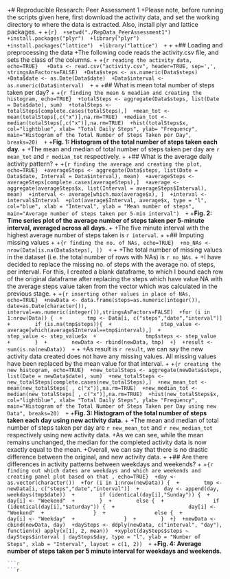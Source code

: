+# Reproducible Research: Peer Assessment 1
 +Please note, before running the scripts given here, first download the activity data, and set the working directory to where the data is extracted. Also, install plyr and lattice packages.
 +
 +```{r}
 +setwd("./RepData_PeerAssessment1")
 +install.packages("plyr")
 +library("plyr")
 +install.packages("lattice")
 +library("lattice")
 +```
 +
 +## Loading and preprocessing the data
 +The following code reads the activity.csv file, and sets the class of the columns.
 +
 +```{r reading the activity data, echo=TRUE} 
 +Data <- read.csv("activity.csv", header=TRUE, sep=',', stringsAsFactors=FALSE)
 +Data$steps <- as.numeric(Data$steps)
 +Data$date <- as.Date(Data$date)
 +Data$interval <- as.numeric(Data$interval)
 +```
 +
 +## What is mean total number of steps taken per day?
 +
 +```{r finding the mean & meadian and creating the histogram, echo=TRUE}
 +totalSteps <- aggregate(Data$steps, list(Date = Data$date), sum)
 +totalSteps <- totalSteps[complete.cases(totalSteps),]
 +mean_tot <- mean(totalSteps[,c("x")],na.rm=TRUE)
 +median_tot <- median(totalSteps[,c("x")],na.rm=TRUE)
 +hist(totalSteps$x, col="lightblue", xlab= "Total Daily Steps", ylab= "Frequency", main="Histogram of the Total Number of Steps Taken per Day", breaks=20)
 +```
 +**Fig. 1: Histogram of the total number of steps taken each day.**
 +
 +The mean and median of total number of steps taken per day are `r mean_tot` and `r median_tot` respectively.
 +
 +## What is the average daily activity pattern?
 +
 +```{r finding the average and creating the plot, echo=TRUE}
 +averageSteps <- aggregate(Data$steps, list(Date = Data$date, Interval = Data$interval), mean)
 +averageSteps <- averageSteps[complete.cases(averageSteps),]
 +average <- aggregate(averageSteps$x, list(Interval = averageSteps$Interval), mean)
 +interval <- average[which.max(average$x), ]
 +interval <- interval$Interval
 +plot(average$Interval, average$x, type = "l", col="blue", xlab = "Interval", ylab = "Mean number of steps", main="Average number of steps taken per 5-min interval")
 +```
 +**Fig. 2: Time series plot of the average number of steps taken per 5-minute interval, averaged across all days.**
 +
 +The five minute interval with the highest average number of steps taken is `r interval`.
 +
 +## Imputing missing values
 +
 +```{r finding the no. of NAs, echo=TRUE}
 +no_NAs <- nrow(Data[is.na(Data$steps), ])
 +```
 +
 +The total number of missing values in the dataset (i.e. the total number of rows with NAs) is `r no_NAs`.
 +
 +I have decided to replace the missing no. of steps with the average no. of steps, per interval. For this, I created a blank dataframe, to which I bound each row of the original dataframe after replacing the steps which have value NA with the average steps value taken from the vector which was calculated in the previous stage.
 +
 +```{r inserting other values in place of NAs, echo=TRUE}
 +newData <- data.frame(steps=as.numeric(integer()), date=as.Date(character()), interval=as.numeric(integer()),stringsAsFactors=FALSE)
 +for (i in 1:nrow(Data)) {
 +        tmp <- Data[i, c("steps","date","interval")]
 +        if (is.na(tmp$steps)){
 +                step_value <- average[which(average$Interval==tmp$interval),]
 +                step_value <- step_value$x
 +                tmp$steps <- step_value
 +        }
 +        newData <- rbind(newData, tmp)
 +}
 +result <- sum(is.na(newData))
 +```
 +
 +As result is `r result`, we can say the new activity data created does not have any missing values. All missing values have been replaced by the mean value for that interval.
 +
 +```{r creating the new histogram, echo=TRUE}
 +new_totalSteps <- aggregate(newData$steps, list(Date = newData$date), sum)
 +new_totalSteps <- new_totalSteps[complete.cases(new_totalSteps),]
 +new_mean_tot <- mean(new_totalSteps[ , c("x")],na.rm=TRUE)
 +new_median_tot <- median(new_totalSteps[ , c("x")],na.rm=TRUE)
 +hist(new_totalSteps$x, col="lightblue", xlab= "Total Daily Steps", ylab= "Frequency", main="Histogram of the Total Number of Steps Taken per Day using new Data", breaks=20)
 +```
 +**Fig. 3: Histogram of the total number of steps taken each day using new activity data.**
 +
 +The mean and median of total number of steps taken per day are `r new_mean_tot` and `r new_median_tot` respectively using new activity data.
 +As we can see, while the mean remains unchanged, the median for the completed activity data is now exactly equal to the mean.
 +Overall, we can say that there is no drastic difference between the original, and new activity data.
 +
 +## Are there differences in activity patterns between weekdays and weekends?
 +
 +```{r finding out which dates are weekdays and which are weekends and creating panel plot based on that , echo=TRUE}
 +day <- as.vector(character())
 +for (i in 1:nrow(newData)) {
 +        tmp <- newData[i, c("steps","date","interval")]
 +        day <- append(day, weekdays(tmp$date))
 +        if (identical(day[i],"Sunday")) {
 +                day[i] <- "Weekend"
 +        }
 +        else {
 +                if (identical(day[i],"Saturday")) {
 +                        day[i] <- "Weekend"
 +                }
 +                else {
 +                        day[i] <- "Weekday"
 +                }
 +        }
 +}
 +newData <- cbind(newData, day)
 +daySteps <- ddply(newData, c("interval", "day"), function(x) apply(x[1], 2, mean))
 +xyplot(daySteps$steps ~ daySteps$interval | daySteps$day, type = "l", ylab = "Number of Steps", xlab = "Interval", layout = c(1, 2))
 +```
 +**Fig. 4: Average number of steps taken per 5 minute interval for weekdays and weekends.**
```r
```r
```r

```

```

```
